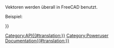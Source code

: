 <languages/>

<div class="mw-translate-fuzzy">
{{VeryImportantMessage|(Oktober 2019) Bearbeite diese Seiten nicht. Die Informationen sind unvollständig und veraltet. Die neueste API findest Du in der [https://www.freecadweb.org/api autogenerierten API-Dokumentation] oder generiere die Dokumentation selbst, siehe [[Source documentation/de|Quelldokumentation]].}}
</div>

Vektoren werden überall in FreeCAD benutzt.

Beispiel:
{{Code|code=
v=FreeCAD.Vector()
v=FreeCAD.Vector(1,0,0)
v=FreeCAD.Base.Vector()
v2 = FreeCAD.Vector(3,2,-5)
v3 = v.add(v2)
print v3.Length
}}

{{APIProperty|Length|Gibt die Länge des Vektors zurück.}}
{{APIFunction|add|Vector|Addiert einen weiteren Vektor zu diesem Vektor.|Vektor}}
{{APIFunction|cross|Vector|Das Kreuzprodukt aus diesem Vektor und einem weiteren Vektor.|Vektor}}
{{APIFunction|distanceToLine|Vector1,Vector2|Der Abstand zwischen dem Vektor und einer Linie durch Vector1 in Richtung Vector2.|Gleitkommazahl}}
{{APIFunction|distanceToPoint|Vector|Der Abstand zwischen diesem Vektor und einem weiteren Vektor.|Gleitkommazahl}}
{{APIFunction|distanceToLineSegment|Vector1,Vector2|Ein Vektor zum Punkt mit dem geringsten Abstand auf einem Linienabschnitt von Vector1 zu Vector2.|Vektor}}
{{APIFunction|distanceToPlane|Vector1,Vector2|Der Abstand zwischen dem Vektor und einer Ebene, die durch einen Punkt und eine Normale festgelegt wird.|Gleitkommazahl}}
{{APIFunction|dot|Vector|Das Skalarprodukt aus 2 Vektoren.|Gleitkommazahl}}
{{APIFunction|getAngle|Vector|Der Winkel in Bogenmaß (rad) zwischen diesem Vektor und edinem weiteren Vektor.|Gleitkommazahl}}
{{APIFunction|isEqual|Vector2,tolerance|Prüft, ob der Abstand zwischen den Punkten, die durch diesen Vektor und Vector2 bestimmt werden, kleiner als oder gleich groß wie die angegebene Toleranz ist.|True/False}}
{{APIFunction|isNormal|Vector2,tolerance|Prüft, ob dieser Vektor innerhalb der angegebenen Toleranz normal zu Vector2 ist.|True/False}}
{{APIFunction|isOnLineSegment|Vector1,Vector2|Prüft, ob sich dieser Vektor auf dem Linienabschnitt befindet, der durch Vector1 und Vector2 gebildet wird.|Vektor}}
{{APIFunction|isParallel|Vector2,tolerance|Prüft, ob dieser Vektor innerhalb der angegebenen Toleranz parallel zu Vector2 verläuft.|True/False}}
{{APIFunction|multiply|Float|Multipliziert einen Vektor (gleichförmig) mit dem angegebenen Faktor.|nothing}}
{{APIFunction|negative|Vector|Gibt den Gegenvektor zu diesem Vektor zurück (negiert diesen Vektor).|Vektor}}
{{APIFunction|normalize| |Normalisiert einen Vektor (setzt seine Länge auf 1,0).|nichts}}
{{APIFunction|projectToLine|Vector1,Vector2|Projiziert den Vektor auf eine Linie durch Vector1 in Richtung Vector2.|nichts}}
{{APIFunction|projectToPlane|Vector1,Vector2|Projiziert den Vektor auf eine Ebene, die durch einen Punkt (Vector1) und einer Normalen (Vector2) gebildet wird.|nichts}}
{{APIFunction|scale|Float,Float,Float|Gleicht dem Multiplizieren, lässt aber unterschiedliche Werte für die X-, Y- und Z-Richtung zu (nicht gleichförmiges Skalieren)|nichts}}
{{APIFunction|sub|Vector|Zieht einen anderen Vektor von diesem Vektor ab.|Vektor}}
{{APIProperty|x|Die X-Koordinate eines Vektors.}}
{{APIProperty|y|Die Y-Koordinate eines Vektors.}}
{{APIProperty|z|Die Z-Koordinate eines Vektors.}}

{{Userdocnavi{{#translation:}}}}
[[Category:API{{#translation:}}]]
[[Category:Poweruser Documentation{{#translation:}}]]
{{clear}}